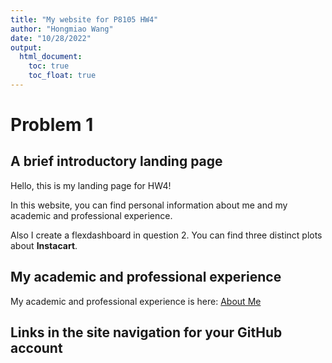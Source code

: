 ```yaml
---
title: "My website for P8105 HW4"
author: "Hongmiao Wang"
date: "10/28/2022"
output: 
  html_document:
    toc: true
    toc_float: true
---
```


# Problem 1

## A brief introductory landing page
Hello, this is my landing page for HW4!

In this website, you can find personal information about me and my academic and professional experience.

Also I create a flexdashboard in question 2. You can find three distinct plots about **Instacart**.


## My academic and professional experience
My academic and professional experience is here:
[About Me](about.html)


## Links in the site navigation for your GitHub account
